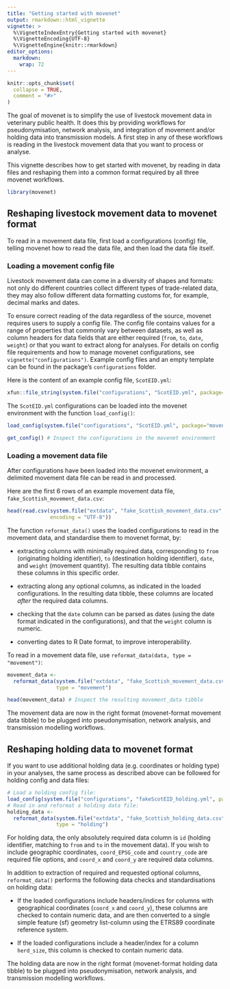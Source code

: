 ```yaml
---
title: "Getting started with movenet"
output: rmarkdown::html_vignette
vignette: >
  %\VignetteIndexEntry{Getting started with movenet}
  %\VignetteEncoding{UTF-8}
  %\VignetteEngine{knitr::rmarkdown}
editor_options: 
  markdown: 
    wrap: 72
---
```


```r
knitr::opts_chunk$set(
  collapse = TRUE,
  comment = "#>"
)
```

The goal of movenet is to simplify the use of livestock movement data in
veterinary public health. It does this by providing workflows for
pseudonymisation, network analysis, and integration of movement and/or
holding data into transmission models. A first step in any of these
workflows is reading in the livestock movement data that you want to
process or analyse.

This vignette describes how to get started with movenet, by reading in
data files and reshaping them into a common format required by all three
movenet workflows.

```r
library(movenet)
```

## Reshaping livestock movement data to movenet format

To read in a movement data file, first load a configurations (config)
file, telling movenet how to read the data file, and then load the data
file itself.

### Loading a movement config file

Livestock movement data can come in a diversity of shapes and formats:
not only do different countries collect different types of trade-related
data, they may also follow different data formatting customs for, for
example, decimal marks and dates.

To ensure correct reading of the data regardless of the source, movenet
requires users to supply a config file. The config file contains values
for a range of properties that commonly vary between datasets, as well
as column headers for data fields that are either required (`from`, `to`,
`date`, `weight`) or that you want to extract along for analyses. For
details on config file requirements and how to manage movenet
configurations, see `vignette("configurations")`. Example config files
and an empty template can be found in the package's `configurations`
folder.

Here is the content of an example config file, `ScotEID.yml`:

```R
xfun::file_string(system.file("configurations", "ScotEID.yml", package="movenet"))
```

The `ScotEID.yml` configurations can be loaded into the movenet
environment with the function `load_config()`:

```R
load_config(system.file("configurations", "ScotEID.yml", package="movenet")) # Load ScotEID.yml

get_config() # Inspect the configurations in the movenet environment
```

### Loading a movement data file

After configurations have been loaded into the movenet environment, a
delimited movement data file can be read in and processed.

Here are the first 6 rows of an example movement data file, `fake_Scottish_movement_data.csv`:

```R
head(read.csv(system.file("extdata", "fake_Scottish_movement_data.csv", package="movenet"), 
              encoding = "UTF-8"))
```

The function `reformat_data()` uses the loaded configurations to read in
the movement data, and standardise them to movenet format, by:

-   extracting columns with minimally required data, corresponding to `from` (originating holding identifier), `to` (destination holding identifier), `date`, and `weight` (movement quantity). The resulting data tibble contains these columns in this specific order.

-   extracting along any optional columns, as indicated
    in the loaded configurations. In the resulting data tibble, these
    columns are located *after* the required data columns.

-   checking that the `date` column can be parsed as dates (using the date format 
    indicated in the configurations), and that the `weight` column is numeric.

-   converting dates to R Date format, to improve interoperability.


To read in a movement data file, use `reformat_data(data, type = "movement")`:
```R
movement_data <- 
  reformat_data(system.file("extdata", "fake_Scottish_movement_data.csv", package="movenet"),
                type = "movement")

head(movement_data) # Inspect the resulting movement_data tibble
```

The movement data are now in the right format (movenet-format movement data tibble) 
to be plugged into pseudonymisation, network analysis, and transmission modelling workflows.

## Reshaping holding data to movenet format

If you want to use additional holding data (e.g. coordinates or holding type) in 
your analyses, the same process as described above can be followed for holding 
config and data files:
```R
# Load a holding config file:
load_config(system.file("configurations", "fakeScotEID_holding.yml", package="movenet")) 
# Read in and reformat a holding data file:
holding_data <- 
  reformat_data(system.file("extdata", "fake_Scottish_holding_data.csv", package="movenet"),
                type = "holding")
```

For holding data, the only absolutely required data column is `id` (holding identifier, 
matching to `from` and `to` in the movement data). If you wish to include geographic 
coordinates, `coord_EPSG_code` and `country_code` are required file options, and `coord_x` 
and `coord_y` are required data columns.

In addition to extraction of required and requested optional columns, `reformat_data()` 
performs the following data checks and standardisations on holding data:

-   If the loaded configurations include headers/indices for columns with geographical 
    coordinates (`coord_x` and `coord_y`), these columns are checked to contain 
    numeric data, and are then converted to a single simple feature (sf) geometry 
    list-column using the ETRS89 coordinate reference system.
    
-   If the loaded configurations include a header/index for a column `herd_size`, this 
    column is checked to contain numeric data.
    
The holding data are now in the right format (movenet-format holding data tibble) 
to be plugged into pseudonymisation, network analysis, and transmission modelling 
workflows.
